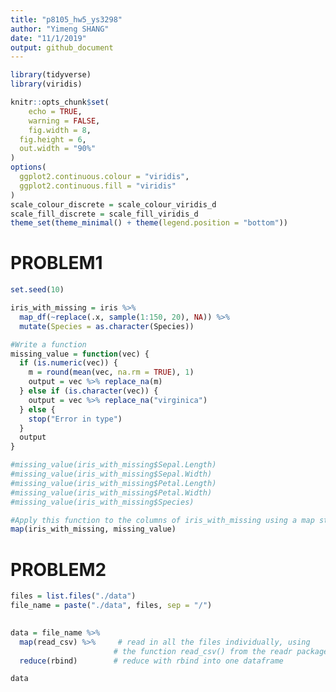```yaml
---
title: "p8105_hw5_ys3298"
author: "Yimeng SHANG"
date: "11/1/2019"
output: github_document
---
```


```r
library(tidyverse)
library(viridis)

knitr::opts_chunk$set(
	echo = TRUE,
	warning = FALSE,
	fig.width = 8, 
  fig.height = 6,
  out.width = "90%"
)
options(
  ggplot2.continuous.colour = "viridis",
  ggplot2.continuous.fill = "viridis"
)
scale_colour_discrete = scale_colour_viridis_d
scale_fill_discrete = scale_fill_viridis_d
theme_set(theme_minimal() + theme(legend.position = "bottom"))
```


# PROBLEM1

```r
set.seed(10)

iris_with_missing = iris %>% 
  map_df(~replace(.x, sample(1:150, 20), NA)) %>%
  mutate(Species = as.character(Species))

```

```r
#Write a function 
missing_value = function(vec) {
  if (is.numeric(vec)) {
    m = round(mean(vec, na.rm = TRUE), 1)
    output = vec %>% replace_na(m)
  } else if (is.character(vec)) {
    output = vec %>% replace_na("virginica")
  } else {
    stop("Error in type")
  }
  output
}

#missing_value(iris_with_missing$Sepal.Length)
#missing_value(iris_with_missing$Sepal.Width)
#missing_value(iris_with_missing$Petal.Length)
#missing_value(iris_with_missing$Petal.Width)
#missing_value(iris_with_missing$Species)

#Apply this function to the columns of iris_with_missing using a map statement
map(iris_with_missing, missing_value)
```


# PROBLEM2

```r
files = list.files("./data") 
file_name = paste("./data", files, sep = "/")
  

data = file_name %>%
  map(read_csv) %>%     # read in all the files individually, using
                       # the function read_csv() from the readr package
  reduce(rbind)        # reduce with rbind into one dataframe

data
```

